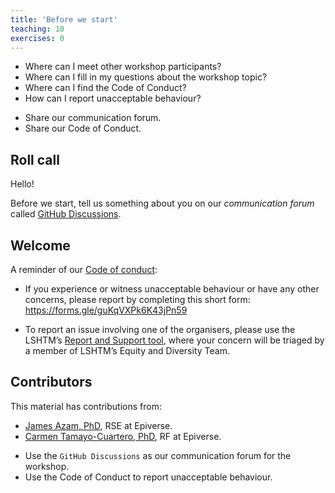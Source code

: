 ```yaml
---
title: 'Before we start'
teaching: 10
exercises: 0
---
```


:::::::::::::::::::::::::::::::::::::: questions 

- Where can I meet other workshop participants?
- Where can I fill in my questions about the workshop topic?
- Where can I find the Code of Conduct?
- How can I report unacceptable behaviour?

::::::::::::::::::::::::::::::::::::::::::::::::

::::::::::::::::::::::::::::::::::::: objectives

- Share our communication forum.
- Share our Code of Conduct.

::::::::::::::::::::::::::::::::::::::::::::::::

## Roll call

:::checklist

Hello!

Before we start, tell us something about you on our _communication forum_ called [GitHub Discussions](https://github.com/epiverse-trace/research-compendium/discussions/1).

<!-- You can fill in your questions on the topic under the [Q&A category](https://github.com/epiverse-trace/research-compendium/discussions/categories/q-a). -->

:::

## Welcome

:::checklist

A reminder of our [Code of conduct](https://github.com/epiverse-trace/.github/blob/main/CODE_OF_CONDUCT.md):

- If you experience or witness unacceptable behaviour or have any other concerns, please report by completing this short form:  <https://forms.gle/guKqVXPk6K43jPn59>

- To report an issue involving one of the organisers, please use the LSHTM’s [Report and Support tool](https://reportandsupport.lshtm.ac.uk/), where your concern will be triaged by a member of LSHTM’s Equity and Diversity Team.

:::

## Contributors

This material has contributions from:

- [James Azam, PhD](https://www.lshtm.ac.uk/aboutus/people/azam.james), RSE at Epiverse.
- [Carmen Tamayo-Cuartero, PhD](https://www.lshtm.ac.uk/aboutus/people/tamayo-cuartero.carmen), RF at Epiverse.

::::::::::::::::::::::::::::::::::::: keypoints 

- Use the `GitHub Discussions` as our communication forum for the workshop.
- Use the Code of Conduct to report unacceptable behaviour.

::::::::::::::::::::::::::::::::::::::::::::::::

